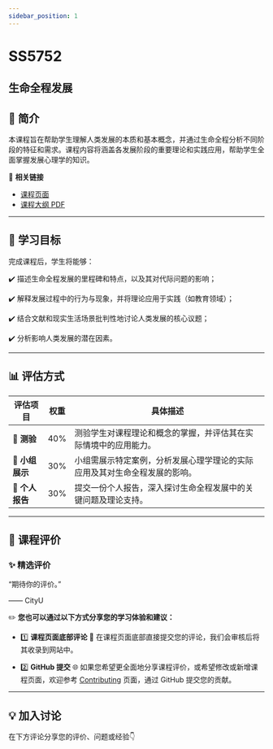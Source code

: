 ```yaml
---
sidebar_position: 1
---
```


# SS5752
## 生命全程发展

## **📘 简介**
本课程旨在帮助学生理解人类发展的本质和基本概念，并通过生命全程分析不同阶段的特征和需求。课程内容将涵盖各发展阶段的重要理论和实践应用，帮助学生全面掌握发展心理学的知识。

🔗 **相关链接**
- [课程页面](https://www.cityu.edu.hk/catalogue/pg/202526/course/SS5752.htm)
- [课程大纲 PDF](https://www.cityu.edu.hk/catalogue/pg/202526/course/SS5752.pdf)

---

## **🎯 学习目标**

完成课程后，学生将能够：

✔️ 描述生命全程发展的里程碑和特点，以及其对代际问题的影响；

✔️ 解释发展过程中的行为与现象，并将理论应用于实践（如教育领域）；

✔️ 结合文献和现实生活场景批判性地讨论人类发展的核心议题；

✔️ 分析影响人类发展的潜在因素。

---

## **📊 评估方式**

| **评估项目**             | **权重** | **具体描述**                                                                                       |
|------------------------|---------|---------------------------------------------------------------------------------------------------|
| **📝 测验**             | 40%     | 测验学生对课程理论和概念的掌握，并评估其在实际情境中的应用能力。                                              |
| **🎤 小组展示**          | 30%     | 小组需展示特定案例，分析发展心理学理论的实际应用及其对生命全程发展的影响。                                         |
| **📄 个人报告**          | 30%     | 提交一份个人报告，深入探讨生命全程发展中的关键问题及理论支持。                                                   |

---

## **💬 课程评价**

### ✨ **精选评价**
<div className={commentStyles.commentBox}>
    <p className={commentStyles.commentText}>
        “期待你的评价。”
    </p>
    <p className={commentStyles.commentAuthor}>—— CityU</p>
</div>

✏️ **您也可以通过以下方式分享您的学习体验和建议：**

- 1️⃣ **课程页面底部评论**
💬 在课程页面底部直接提交您的评论，我们会审核后将其收录到网站中。

- 2️⃣ **GitHub 提交**
🌐 如果您希望更全面地分享课程评价，或希望修改或新增课程页面，欢迎参考 [Contributing](/contributing) 页面，通过 GitHub 提交您的贡献。

---

## **💡 加入讨论**

在下方评论分享您的评价、问题或经验👇
<Utterances />
